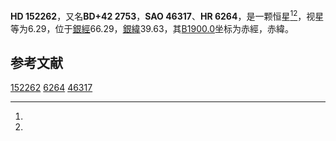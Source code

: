 {{Starbox begin
| name = HD 152262
}}
{{Starbox observe
| epoch = [[J2000.0|J2000.0]]
| constell = {{星座名待查}}<ref name=SIMBAD>{{cite web
 | url=http://simbad.u-strasbg.fr/simbad/sim-id?Ident=HR+6264
 | title =Pulsating variable Star
 | publisher=Centre de Données astronomiques de Strasbourg
 | work=SIMBAD
 | accessdate=2012-07-13}}</ref><ref name=DATA>{{cite web
 | url=http://vizier.u-strasbg.fr/viz-bin/VizieR-5?-out.add=.&-source=5050&-corr=PK=HR&-out.max=9999&HR=6264
 | title=VizieR Detailed Page
 | accessdate=2012-07-13
 | archive-date=2016-03-04
 | archive-url=https://web.archive.org/web/20160304231401/http://vizier.u-strasbg.fr/viz-bin/VizieR-5?-out.add=.&-source=5050&-corr=PK=HR&-out.max=9999&HR=6264
 | dead-url=no
 }}</ref>
| 星官 = 
| ra = {{RA|16|50|36.1}}<ref name=SIMBAD /><ref name=DATA />
| dec = {{DEC|+41|53|48}}<ref name=SIMBAD /><ref name=DATA />
| appmag_v = 6.29<ref name=SIMBAD /><ref name=DATA />
}}
{{Starbox character
| class = gK3<ref name=SIMBAD /><ref name=DATA />
| b-v = 1.08<ref name=SIMBAD /><ref name=DATA />
| u-b = <ref name=SIMBAD /><ref name=DATA />
| r-i = <ref name=SIMBAD /><ref name=DATA />
| variable = 
}}
{{Starbox astrometry
| radial_v = 
| prop_mo_ra = -37
| parallax = 
| p_error = 
}}
{{Starbox catalog
| names =BD+42 2753，[[SAO星表|SAO]] 46317，[[HD星表|HD]] 152262，[[HR星表|HR]] 6264}}
{{Starbox reference |Simbad=HR+6264}}
{{Starbox end}}

'''HD 152262'''，又名'''BD+42 2753'''，'''SAO 46317'''、'''HR 6264'''，是一颗恒星<ref name=SIMBAD /><ref name=DATA />，视星等为6.29，位于[[銀道座標系|銀經]]66.29，[[銀道座標系|銀緯]]39.63，其[[B1900.0|B1900.0]]坐标为赤經{{RA|16|47|23.8}}，赤緯{{DEC|+42|39.63|52}}。

== 参考文献 ==
{{reflist}}

{{star-stub}}

[[Category:HD和HDE天體|152262]]
[[Category:HR天體|6264]]
[[Category:SAO天體|46317]]